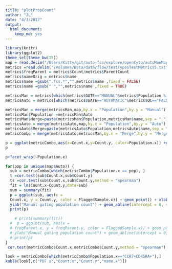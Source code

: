 ```yaml
---
title: "plotPropCount"
author: "JL"
date: "4/3/2017"
output: 
  html_document: 
    keep_md: yes
---
```


```r
library(knitr)
library(ggplot2)
theme_set(theme_bw(15))
map = read.delim("/Users/Kitty/git/auto-fcs/explore/openCyto/autoManMap.txt",stringsAsFactors = FALSE,sep = "\t") 
metrics =read.delim("/Volumes/Beta/data/flow/testTypesTestMetrics5.txt",stringsAsFactors = FALSE,sep = "\t") 
metrics$freqParent = metrics$Count/metrics$ParentCount
metrics$nameOrig = metrics$name
metrics$name =gsub(".fcs.*","",metrics$name ,fixed = FALSE)
metrics$name =gsub(" ","",metrics$name ,fixed = TRUE)

metricsMan = metrics[which(metrics$GATE=="MANUAL"&metrics$Population %in% map$Manual&metrics$METRIC=="count"),]
metricsAuto = metrics[which(metrics$GATE=="AUTOMATIC"&metrics$QC=="FALSE"&metrics$Population %in% map$Auto&metrics$METRIC=="count"),]

metricsMan = merge(metricsMan,map,by.x = "Population",by.y = "Manual")
metricsMan$Population =metricsMan$Auto
metricsMan$Merge=paste(metricsMan$Population,metricsMan$name,sep = "_")
metricsAuto = merge(metricsAuto,map,by.x = "Population",by.y = "Auto")
metricsAuto$Merge=paste(metricsAuto$Population,metricsAuto$name,sep = "_")
metricCombo = merge(metricsAuto,metricsMan,by.x = "Merge",by.y = "Merge")

p = ggplot(metricCombo,aes(x=Count.x,y=Count.y, color=Population.x)) +geom_point()+xlab("Autogating population count")+ylab("Manual gating population count")+geom_abline(intercept = 0, slope = 1) 
p 

p+facet_wrap(~Population.x)

for(pop in unique(map$Auto)) {
  sub = metricCombo[which(metricCombo$Population.x == pop), ]
  t =cor.test(sub$Count.x,sub$Count.y)
  ts =cor.test(sub$Count.x,sub$Count.y,method = "spearman")
  fit = lm(Count.x~Count.y,data=sub)
  sum = summary(fit)
  p = ggplot(sub, aes(x =
  Count.x, y = Count.y, color = FlaggedSample.x)) + geom_point() + xlab("Autogating population count") +
  ylab("Manual gating population count") + geom_abline(intercept = 0, slope = 1)+ labs(title = paste(pop,"n=",length(sub$Count.x),"- pearson r =",signif(t$estimate,4),"- spearman r =",signif(ts$estimate,4),"\n beta =",signif(sum$coefficients[2],4),"r^2 = ",signif(sum$r.squared)))
  print(p)

    # print(summary(fit))
  #  p = ggplot(sub, aes(x =
  # freqParent.x, y = freqParent.y, color = FlaggedSample.x)) + geom_point() + xlab("Autogating population count") +
  # ylab("Manual gating population count") + geom_abline(intercept = 0, slope = 1)+ labs(title = paste(pop,"n=",length(sub$Count.x),"- pearson r =",signif(t$estimate,4),"- spearman r =",signif(ts$estimate,4)))
  # print(p)
}
 cor.test(metricCombo$Count.x,metricCombo$Count.y,method = "spearman")

look = metricCombo[which(metricCombo$Population.x=="CCR7+CD45RA+"),]
kable(look[,c("PDF.x","Count.x","Count.y","name.x")])

```

